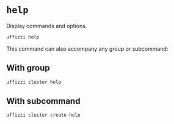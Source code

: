 # `help`  

Display commands and options.   

``` bash
uffizzi help
```

This command can also accompany any group or subcommand:

## With group
``` bash
uffizzi cluster help
```

## With subcommand
``` bash
uffizzi cluster create help
```